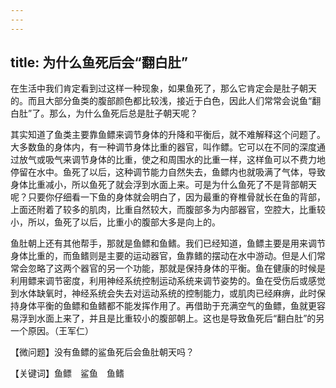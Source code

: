 ```yaml
---
---
---
```

title: 为什么鱼死后会“翻白肚”
---




在生活中我们肯定看到过这样一种现象，如果鱼死了，那么它肯定会是肚子朝天的。而且大部分鱼类的腹部颜色都比较浅，接近于白色，因此人们常常会说鱼“翻白肚”了。那么，为什么鱼死后总是肚子朝天呢？

其实知道了鱼类主要靠鱼鳔来调节身体的升降和平衡后，就不难解释这个问题了。大多数鱼的身体内，有一种调节身体比重的器官，叫作鳔。它可以在不同的深度通过放气或吸气来调节身体的比重，使之和周围水的比重一样，这样鱼可以不费力地停留在水中。鱼死了以后，这种调节能力自然失去，鱼鳔内也就吸满了气体，导致身体比重减小，所以鱼死了就会浮到水面上来。可是为什么鱼死了不是背部朝天呢？只要你仔细看一下鱼的身体就会明白了，因为最重的脊椎骨就长在鱼的背部，上面还附着了较多的肌肉，比重自然较大，而腹部多为内部器官，空腔大，比重较小，所以，鱼死了以后，比重小的腹部大多是向上的。



鱼肚朝上还有其他帮手，那就是鱼鳔和鱼鳍。我们已经知道，鱼鳔主要是用来调节身体比重的，而鱼鳍则是主要的运动器官，鱼靠鳍的摆动在水中游动。但是人们常常会忽略了这两个器官的另一个功能，那就是保持身体的平衡。鱼在健康的时候是利用鳔来调节密度，利用神经系统控制运动系统来调节姿势的。鱼在受伤后或感觉到水体缺氧时，神经系统会失去对运动系统的控制能力，或肌肉已经麻痹，此时保持身体平衡的鱼鳔和鱼鳍都不能发挥作用了。再借助于充满空气的鱼鳔，鱼就更容易浮到水面上来了，并且是比重较小的腹部朝上。这也是导致鱼死后“翻白肚”的另一个原因。（王军仁）





【微问题】没有鱼鳔的鲨鱼死后会鱼肚朝天吗？

【关键词】鱼鳔　鲨鱼　鱼鳍